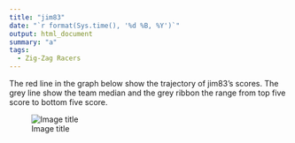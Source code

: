 ```yaml
---
title: "jim83"
date: "`r format(Sys.time(), '%d %B, %Y')`"
output: html_document
summary: "a"
tags:
  - Zig-Zag Racers
---
```


The red line in the graph below show the trajectory of jim83's scores. The grey line show the team median and the grey ribbon the range from top five score to bottom five score.

![Image title](jim83.jpg)
